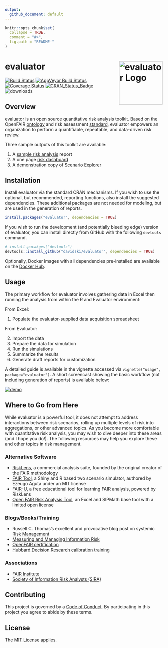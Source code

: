 ```yaml
---
output:
  github_document: default
---
```


<!-- README.md is generated from README.Rmd. Please edit that file -->

```r
knitr::opts_chunk$set(
  collapse = TRUE,
  comment = "#>",
  fig.path = "README-"
)
```

# evaluator <a href="https://evaluator.tidyrisk.org"><img alt="evaluator Logo" title="evaluator" align="right" src="man/figures/logo.png" height="139"/></a>

<!-- badges: start --> 
[![Build Status](https://travis-ci.org/davidski/evaluator.svg?branch=master)](https://travis-ci.org/davidski/evaluator)
[![AppVeyor Build Status](https://ci.appveyor.com/api/projects/status/github/davidski/evaluator?branch=master&svg=true)](https://ci.appveyor.com/project/davidski/evaluator)
[![Coverage Status](https://codecov.io/gh/davidski/evaluator/branch/master/graph/badge.svg)](https://codecov.io/github/davidski/evaluator?branch=master)
[![CRAN_Status_Badge](https://www.r-pkg.org/badges/version/evaluator)](https://cran.r-project.org/package=evaluator)
![downloads](https://cranlogs.r-pkg.org/badges/grand-total/evaluator)
<!-- badges: end --> 

## Overview

evaluator is an open source quantitative risk analysis toolkit. Based on the OpenFAIR 
[ontology](https://www2.opengroup.org/ogsys/catalog/C13K) and 
risk assessment [standard](https://www2.opengroup.org/ogsys/catalog/C13G), 
evaluator empowers an organization to perform a quantifiable, repeatable, and 
data-driven risk review.

Three sample outputs of this toolkit are available:

1) A [sample risk analysis](https://evaluator.tidyrisk.org/reports/evaluator_risk_analysis.html) report
2) A one page [risk dashboard](https://evaluator.tidyrisk.org/reports/evaluator_risk_dashboard.html)
3) A demonstration copy of [Scenario Explorer](https://davidski.shinyapps.io/scenario_explorer) 

## Installation

Install evaluator via the standard CRAN mechanisms. If you wish to use the 
optional, but recommended, reporting functions, also install the 
suggested dependencies. These additional packages are not needed for 
modeling, but are used in the generation of reports.

```r
install.packages("evaluator", dependencies = TRUE)
```

If you wish to run the development (and potentially bleeding edge) version of 
evaluator, you can install directly from GitHub with the following `devtools` 
command.

```r
# install.pacakges("devtools")
devtools::install_github("davidski/evaluator", dependencies = TRUE)
```

Optionally, Docker images with all dependencies pre-installed are
available on the [Docker Hub](https://hub.docker.com/r/tidyrisk).

## Usage

The primary workflow for evaluator involves gathering data in Excel then 
running the analysis from within the R and Evaluator environment:

From Excel:

1. Populate the evaluator-supplied data acquisition spreadsheet

From Evaluator:

2. Import the data
3. Prepare the data for simulation
4. Run the simulations
5. Summarize the results
6. Generate draft reports for customization

A detailed guide is available in the vignette accessed via 
`vignette("usage", package="evaluator")`. A short screencast showing 
the basic workflow (not including generation of reports) is available below:

[![demo](https://asciinema.org/a/qIBU3lhPkWHGMYD9O2GU1YgcU.png)](https://asciinema.org/a/qIBU3lhPkWHGMYD9O2GU1YgcU?s=2&autoplay=1)

## Where to Go from Here

While evaluator is a powerful tool, it does not attempt to address interactions 
between risk scenarios, rolling up multiple levels of risk into aggregations, or 
other advanced topics. As you become more comfortable with quantitative risk 
analysis, you may wish to dive deeper into these areas (and I hope you do!). 
The following resources may help you explore these and other topics in risk 
management.

### Alternative Software

- [RiskLens](http://www.risklens.com/), a commercial analysis suite, founded 
by the original creator of the FAIR methodology
- [FAIR Tool](https://github.com/zugo01/FAIRTool), a Shiny and R based two 
scenario simulator, authored by Ezeugo Aguta under an MIT license
- [FAIR-U](https://www.fairinstitute.org/fair-u), a free educational tool for 
learning FAIR analysis, powered by RiskLens
- [Open FAIR Risk Analysis Tool](https://publications.opengroup.org/i181), 
an Excel and SIPMath base tool with a limited open license

### Blogs/Books/Training

- Russell C. Thomas's excellent and provocative blog post on systemic [Risk Management](http://exploringpossibilityspace.blogspot.com/2013/08/risk-management-out-with-old-in-with-new.html)
- [Measuring and Managing Information Risk](https://smile.amazon.com/gp/product/0124202314)
- [OpenFAIR certification](http://www.opengroup.org/certifications/openfair)
- [Hubbard Decision Research calibration training](https://www.hubbardresearch.com/training/)

### Associations

- [FAIR Institute](http://www.fairinstitute.org/)
- [Society of Information Risk Analysts (SIRA)](https://www.societyinforisk.org/)

## Contributing

This project is governed by a 
[Code of Conduct](https://evaluator.tidyrisk.org/CODE_OF_CONDUCT.html). By 
participating in this project you agree to abide by these terms.

## License

The [MIT License](LICENSE) applies.
